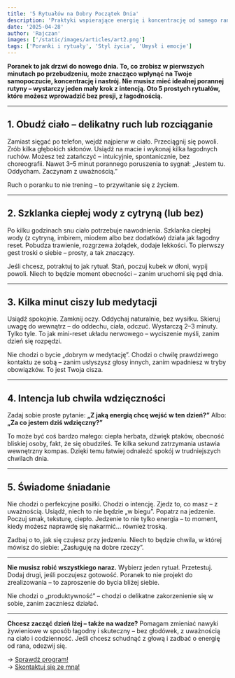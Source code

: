 ```yaml
---
title: '5 Rytuałów na Dobry Początek Dnia'
description: 'Praktyki wspierające energię i koncentrację od samego rana'
date: '2025-04-28'
author: 'Rajczan'
images: ['/static/images/articles/art2.png']
tags: ['Poranki i rytuały', 'Styl życia', 'Umysł i emocje']
---
```


**Poranek to jak drzwi do nowego dnia. To, co zrobisz w pierwszych minutach po przebudzeniu, może znacząco wpłynąć na Twoje samopoczucie, koncentrację i nastrój. Nie musisz mieć idealnej porannej rutyny – wystarczy jeden mały krok z intencją. Oto 5 prostych rytuałów, które możesz wprowadzić bez presji, z łagodnością.**

---

## 1. Obudź ciało – delikatny ruch lub rozciąganie

Zamiast sięgać po telefon, wejdź najpierw w ciało. Przeciągnij się powoli. Zrób kilka głębokich skłonów. Usiądź na macie i wykonaj kilka łagodnych ruchów. Możesz też zatańczyć – intuicyjnie, spontanicznie, bez choreografii. Nawet 3–5 minut porannego poruszenia to sygnał: „Jestem tu. Oddycham. Zaczynam z uważnością.”

Ruch o poranku to nie trening – to przywitanie się z życiem.

---

## 2. Szklanka ciepłej wody z cytryną (lub bez)

Po kilku godzinach snu ciało potrzebuje nawodnienia. Szklanka ciepłej wody (z cytryną, imbirem, miodem albo bez dodatków) działa jak łagodny reset. Pobudza trawienie, rozgrzewa żołądek, dodaje lekkości. To pierwszy gest troski o siebie – prosty, a tak znaczący.

Jeśli chcesz, potraktuj to jak rytuał. Stań, poczuj kubek w dłoni, wypij powoli. Niech to będzie moment obecności – zanim uruchomi się pęd dnia.

---

## 3. Kilka minut ciszy lub medytacji

Usiądź spokojnie. Zamknij oczy. Oddychaj naturalnie, bez wysiłku. Skieruj uwagę do wewnątrz – do oddechu, ciała, odczuć. Wystarczą 2–3 minuty. Tylko tyle. To jak mini-reset układu nerwowego – wyciszenie myśli, zanim dzień się rozpędzi.

Nie chodzi o bycie „dobrym w medytację”. Chodzi o chwilę prawdziwego kontaktu ze sobą – zanim usłyszysz głosy innych, zanim wpadniesz w tryby obowiązków. To jest Twoja cisza.

---

## 4. Intencja lub chwila wdzięczności

Zadaj sobie proste pytanie:
**„Z jaką energią chcę wejść w ten dzień?”**
Albo: **„Za co jestem dziś wdzięczny?”**

To może być coś bardzo małego: ciepła herbata, dźwięk ptaków, obecność bliskiej osoby, fakt, że się obudziłeś. Te kilka sekund zatrzymania ustawia wewnętrzny kompas. Dzięki temu łatwiej odnaleźć spokój w trudniejszych chwilach dnia.

---

## 5. Świadome śniadanie

Nie chodzi o perfekcyjne posiłki. Chodzi o intencję. Zjedz to, co masz – z uważnością. Usiądź, niech to nie będzie „w biegu”. Popatrz na jedzenie. Poczuj smak, teksturę, ciepło. Jedzenie to nie tylko energia – to moment, kiedy możesz naprawdę się nakarmić… również troską.

Zadbaj o to, jak się czujesz przy jedzeniu. Niech to będzie chwila, w której mówisz do siebie: „Zasługuję na dobre rzeczy”.

---

**Nie musisz robić wszystkiego naraz.**
Wybierz jeden rytuał. Przetestuj. Dodaj drugi, jeśli poczujesz gotowość. Poranek to nie projekt do zrealizowania – to zaproszenie do bycia bliżej siebie.

Nie chodzi o „produktywność” – chodzi o delikatne zakorzenienie się w sobie, zanim zaczniesz działać.

---

**Chcesz zacząć dzień lżej – także na wadze?**
Pomagam zmieniać nawyki żywieniowe w sposób łagodny i skuteczny – bez głodówek, z uważnością na ciało i codzienność. Jeśli chcesz schudnąć z głową i zadbać o energię od rana, odezwij się.

→ [Sprawdź program!](/projects)<br />
→ [Skontaktuj się ze mną!](/about)
